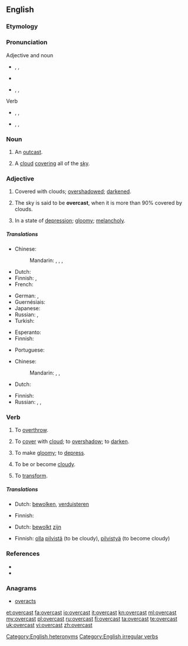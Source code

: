 {{wikipedia|dab=overcast (disambiguation)|overcast}}
==English==

===Etymology===
{{prefix|over|cast}}

===Pronunciation===
; Adjective and noun
* {{a|RP}} {{enPR|ōʹvə-käst'}}, {{IPA|/ˈəʊvəˌkɑːst/}}, {{X-SAMPA|/"@Uv@%kA:st/}}
* {{audio|en-uk-overcast.ogg|Audio (UK)}}
* {{a|GenAm}} {{enPR|ōʹvər-kăst'}}, {{IPA|/ˈoʊvɚ.kæst/}}, {{X-SAMPA|/"oUv@`.k{st/}}

; Verb
* {{a|RP}} {{enPR|ō'və-kästʹ}}, {{IPA|/ˌəʊvəˈkɑːst/}}, {{X-SAMPA|/%@Uv@"kA:st/}}
* {{a|GenAm}} {{enPR|ō'vər-kăstʹ}}, {{IPA|/ˌoʊvɚˈkæst/}}, {{X-SAMPA|/oUv@`"k{st/}}
*: {{rhymes|ɑːst}}<!--rhymes are by UK pronunciations only-->

===Noun===
{{en-noun}}

# {{obsolete}} An [[outcast]].
# A [[cloud]] [[cover]]ing all of the [[sky]].

===Adjective===
{{en-adj}}

# Covered with clouds; [[overshadow]]ed; [[darken]]ed.
# {{meteorology}} The sky is said to be '''overcast''', when it is more than 90% covered by clouds.
# {{figuratively}} In a state of [[depression]]; [[gloomy]]; [[melancholy]].

=====Translations=====
{{trans-top|covered with clouds; overshadowed; darkened}}
* Chinese:
*: Mandarin: {{t|zh|陰沉|sc=Hani}}, {{t|zh|阴沉|tr=yīnchén|sc=Hani}}, {{t|zh|灰蒙蒙|tr=huīmēngmēng|sc=Hani}}, {{t|zh|低沉|tr=dīchén|sc=Hani}}
* Dutch: {{t|nl|betrokken}}
* Finnish: {{t-|fi|pilvinen}}, {{t+|fi|synkkä}}
* French: {{t+|fr|nuageux}}
{{trans-mid}}
* German: {{t|de|bedeckt}}, {{t|de|bewölkt}}
* Guernésiais: {{tø|roa-grn|couvaert}}
* Japanese: {{t|ja|どんより|alt=どんよりした|sc=Jpan}}
* Russian: {{t|ru|облачный|tr=óblačnyj|sc=Cyrl}}, {{t+|ru|пасмурный|tr=pásmurnyj|sc=Cyrl}}
* Turkish: {{t|tr|bulutlu}}
{{trans-bottom}}

{{trans-top|meteorological term}}
* Esperanto: {{t-|eo|nuboplena|xs=Esperanto}}
* Finnish: {{t-|fi|pilvinen}}
{{trans-mid}}
* Portuguese: {{t|pt|encoberto}}
{{trans-bottom}}

{{trans-top|in a state of depression; gloomy; melancholy}}
* Chinese:
*: Mandarin: {{t|zh|陰沉|sc=Hani}}, {{t|zh|阴沉|tr=yīnchén|sc=Hani}}, {{t|zh|低沉|tr=dīchén|sc=Hani}}
* Dutch: {{t|nl|neerslachtig}}
{{trans-mid}}
* Finnish: {{t+|fi|synkkä}}
* Russian: {{t|ru|угрюмый|tr=ugrjúmyj|sc=Cyrl}}, {{t|ru|мрачный|tr=mráčnyj|sc=Cyrl}}, {{t|ru|хмурый|tr=xmúryj|sc=Cyrl}}
{{trans-bottom}}

===Verb===
{{en-verb|overcasts|overcasting|overcast}}

# {{transitive|obsolete}} To [[overthrow]].
# {{transitive}} To [[cover]] with [[cloud]]; to [[overshadow]]; to [[darken]].
# {{transitive}} To make [[gloomy]]; to [[depress]].
# {{intransitive|obsolete}} To be or become [[cloudy]].
# {{transitive|obsolete}} To [[transform]].

=====Translations=====
{{trans-top|to cover with cloud; to overshadow; to darken}}
* Dutch: [[bewolken]], [[verduisteren]]
{{trans-mid}}
* Finnish: {{t|fi|peittää pilveen}}
{{trans-bottom}}

{{trans-top|to be or become cloudy}}
* Dutch: [[bewolkt]] [[zijn]]
{{trans-mid}}
* Finnish: [[olla]] [[pilvinen|pilvistä]] (to be cloudy), [[pilvistyä]] (to become cloudy)
{{trans-bottom}}

===References===
* {{R:Century 1911}}
* {{R:Webster 1913}}

===Anagrams===
* [[overacts#English|overacts]]

[[Category:English heteronyms]]
[[Category:English irregular verbs]]

[[et:overcast]]
[[fa:overcast]]
[[io:overcast]]
[[it:overcast]]
[[kn:overcast]]
[[ml:overcast]]
[[my:overcast]]
[[pl:overcast]]
[[ru:overcast]]
[[fi:overcast]]
[[ta:overcast]]
[[te:overcast]]
[[uk:overcast]]
[[vi:overcast]]
[[zh:overcast]]